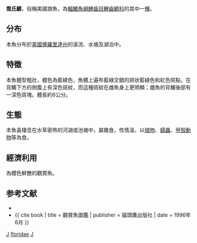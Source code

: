 {{Speciesbox
| genus = Jordanella
| species = floridae
| authority = [[Günther|Günther]], 1866
| status = NE
| status_system = IUCN3.1
| image = Jordanella floridae.jpg
| image_caption = 
| synonyms = *''Cyprinodon floridae''<br /><small>Goode & Bean, 1879</small>
}}
'''喬氏鱂'''，俗稱美國旗魚，為[[輻鰭魚綱|輻鰭魚綱]][[鯉齒目|鯉齒目]][[鯉齒鱂科|鯉齒鱂科]]的其中一[[種|種]]。

==分布==
本魚分布於[[美國|美國]][[佛羅里達州|佛羅里達州]]的溪流、水塘及湖泊中。

==特徵==
本魚體型粗壯，體色為藍綠色，魚體上遍布藍綠交錯的排狀藍綠色和紅色斑點。在背鰭下方的側腹上有深色斑紋，而這種斑紋在雌魚身上更明顯；雌魚的背鰭後部有一深色斑塊。體長約6公分。

==生態==
本魚喜棲息在水草密佈的河湖或池塘中，屬雜食，性情溫，以[[植物|植物]]、[[蠕蟲|蠕蟲]]、[[甲殼動物|甲殼動物]]等為食。

==經濟利用==
為體色鮮艷的觀賞魚。

==参考文献==
*{{FishBase_species|genus=Jordanella|species=floridae|year=2011|month=12}}
*{{ cite book | title = 觀賞魚圖鑑 | publisher = 貓頭鷹出版社 | date = 1996年6月 }}

{{Taxonbar}}

[[Category:觀賞魚|J]]
[[Category:喬氏鱂屬|floridae]]
[[Category:1879年描述的魚類|J]]
